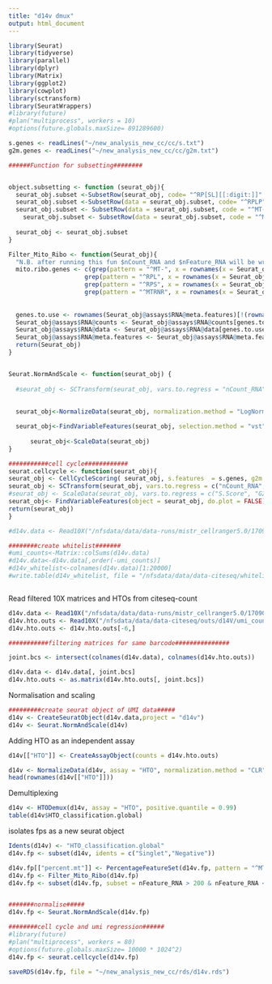 ```yaml
---
title: "d14v dmux"
output: html_document
---
```



```r
library(Seurat)
library(tidyverse)
library(parallel)
library(dplyr)
library(Matrix)
library(ggplot2)
library(cowplot)
library(sctransform)
library(SeuratWrappers)
#library(future)
#plan("multiprocess", workers = 10)
#options(future.globals.maxSize= 891289600)

```


```r

s.genes <- readLines("~/new_analysis_new_cc/cc/s.txt")
g2m.genes <- readLines("~/new_analysis_new_cc/cc/g2m.txt")

######Function for subsetting########


object.subsetting <- function (seurat_obj){
  seurat_obj.subset <-SubsetRow(seurat_obj, code= "^RP[SL][[:digit:]]"  , invert = TRUE)
  seurat_obj.subset <-SubsetRow(data = seurat_obj.subset, code= "^RPLP"  , invert = TRUE)
  seurat_obj.subset <- SubsetRow(data = seurat_obj.subset, code = "^MT-" , invert = TRUE)
    seurat_obj.subset <- SubsetRow(data = seurat_obj.subset, code = "^MTRNR" , invert = TRUE)
  
  seurat_obj <- seurat_obj.subset
}

Filter_Mito_Ribo <- function(Seurat_obj){
  "N.B. after running this fun $nCount_RNA and $nFeature_RNA will be wrong"
  mito.ribo.genes <- c(grep(pattern = "^MT-", x = rownames(x = Seurat_obj@assays$RNA@meta.features), value = T, ignore.case = T), 
                     grep(pattern = "^RPL", x = rownames(x = Seurat_obj@assays$RNA@meta.features), value = T, ignore.case = T),
                     grep(pattern = "^RPS", x = rownames(x = Seurat_obj@assays$RNA@meta.features), value = T, ignore.case = T),
                     grep(pattern = "^MTRNR", x = rownames(x = Seurat_obj@assays$RNA@meta.features), value = T, ignore.case = T))
                  
                    
  genes.to.use <- rownames(Seurat_obj@assays$RNA@meta.features)[!(rownames(Seurat_obj@assays$RNA@meta.features) %in% mito.ribo.genes)]
  Seurat_obj@assays$RNA@counts <- Seurat_obj@assays$RNA@counts[genes.to.use,]
  Seurat_obj@assays$RNA@data <- Seurat_obj@assays$RNA@data[genes.to.use,]
  Seurat_obj@assays$RNA@meta.features <- Seurat_obj@assays$RNA@meta.features[genes.to.use,]
  return(Seurat_obj)
}


Seurat.NormAndScale <- function(seurat_obj) {
  
  #seurat_obj <- SCTransform(seurat_obj, vars.to.regress = "nCount_RNA", verbose = FALSE)
  
  
  seurat_obj<-NormalizeData(seurat_obj, normalization.method = "LogNormalize", scale.factor = 1e4)

  seurat_obj<-FindVariableFeatures(seurat_obj, selection.method = "vst", nfeatures = 2000, do.plot=F)
  
      seurat_obj<-ScaleData(seurat_obj)
}

###########cell cycle############
seurat.cellcycle <- function(seurat_obj){
seurat_obj <- CellCycleScoring( seurat_obj, s.features  = s.genes, g2m.features = g2m.genes, set.ident = FALSE)
seurat_obj <- SCTransform(seurat_obj, vars.to.regress = c("nCount_RNA","S.Score", "G2M.Score"), verbose = FALSE)
#seurat_obj <- ScaleData(seurat_obj, vars.to.regress = c("S.Score", "G2M.Score"), features = rownames(seurat_obj))
seurat_obj<- FindVariableFeatures(object = seurat_obj, do.plot = FALSE)
return(seurat_obj)
}
```


```r
#d14v.data <- Read10X("/nfsdata/data/data-runs/mistr_cellranger5.0/170907-kirkeby-mistr/d14v-5000_cells/outs/filtered_feature_bc_matrix/", strip.suffix = T)

########create whitelist#######
#umi_counts<-Matrix::colSums(d14v.data)
#d14v.data<-d14v.data[,order(-umi_counts)]
#d14v_whitelist<-colnames(d14v.data)[1:20000]
#write.table(d14v_whitelist, file = "/nfsdata/data/data-citeseq/whitelist/d14v_whitelist", quote=F,  eol = "\n", row.names=F)



```

Read filtered 10X matrices and HTOs from citeseq-count
```r
d14v.data <- Read10X("/nfsdata/data/data-runs/mistr_cellranger5.0/170907-kirkeby-mistr/d14V-5000_cells/outs/filtered_feature_bc_matrix/",strip.suffix = T)
d14v.hto.outs <- Read10X("/nfsdata/data/data-citeseq/outs/d14V/umi_count/",gene.column=1)
d14v.hto.outs <- d14v.hto.outs[-6,]

```



```r
###########filtering matrices for same barcode###############

joint.bcs <- intersect(colnames(d14v.data), colnames(d14v.hto.outs))

d14v.data <- d14v.data[, joint.bcs]
d14v.hto.outs <- as.matrix(d14v.hto.outs[, joint.bcs])


```

Normalisation and scaling


```r
#########create seurat object of UMI data#####
d14v <- CreateSeuratObject(d14v.data,project = "d14v")
d14v <- Seurat.NormAndScale(d14v)
```


Adding HTO as an independent assay

```r

d14v[["HTO"]] <- CreateAssayObject(counts = d14v.hto.outs)

d14v <- NormalizeData(d14v, assay = "HTO", normalization.method = "CLR")
head(rownames(d14v[["HTO"]]))
```


Demultiplexing

```r
d14v <- HTODemux(d14v, assay = "HTO", positive.quantile = 0.99)
table(d14v$HTO_classification.global)
```
isolates fps as a new seurat object

```r
Idents(d14v) <- "HTO_classification.global"
d14v.fp <- subset(d14v, idents = c("Singlet","Negative"))
```


```r
d14v.fp[["percent.mt"]] <- PercentageFeatureSet(d14v.fp, pattern = "^MT-")
d14v.fp <- Filter_Mito_Ribo(d14v.fp)
d14v.fp <- subset(d14v.fp, subset = nFeature_RNA > 200 & nFeature_RNA < 7000 & percent.mt < 15)


#######normalise#####
d14v.fp <- Seurat.NormAndScale(d14v.fp)

########cell cycle and umi regression######
#library(future)
#plan("multiprocess", workers = 80)
#options(future.globals.maxSize= 10000 * 1024^2)
d14v.fp <- seurat.cellcycle(d14v.fp)

saveRDS(d14v.fp, file = "~/new_analysis_new_cc/rds/d14v.rds")
```


